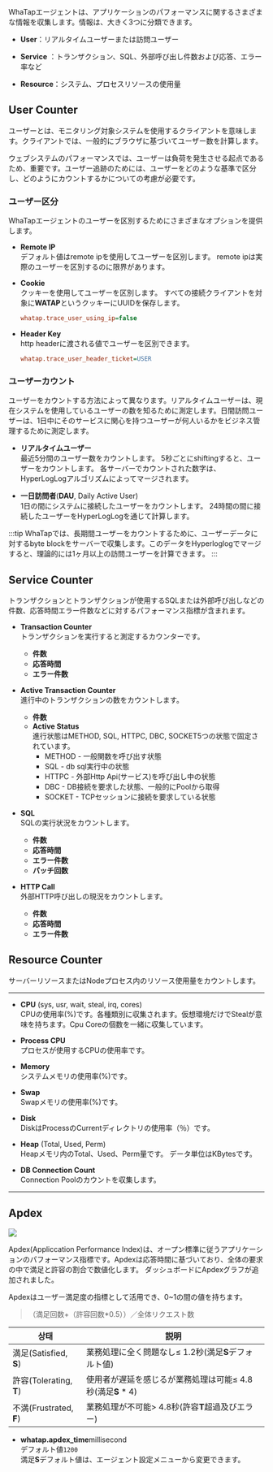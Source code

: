 <!-- 와탭 에이전트는 트랜잭션 트레이스 정보, 통계 정보 외 애플리케이션 성능과 관련된 다양한 정보를 수집하며 이는 크게 3가지로 분류할 수 있습니다. -->

WhaTapエージェントは、アプリケーションのパフォーマンスに関するさまざまな情報を収集します。情報は、大きく3つに分類できます。

-   **User**：リアルタイムユーザーまたは訪問ユーザー

-   **Service** ：トランザクション、SQL、外部呼び出し件数および応答、エラー率など

-   **Resource**：システム、プロセスリソースの使用量

## User Counter

ユーザーとは、モニタリング対象システムを使用するクライアントを意味します。クライアントでは、一般的にブラウザに基づいてユーザー数を計算します。

ウェブシステムのパフォーマンスでは、ユーザーは負荷を発生させる起点であるため、重要です。ユーザー追跡のためには、ユーザーをどのような基準で区分し、どのようにカウントするかについての考慮が必要です。

### ユーザー区分

WhaTapエージェントのユーザーを区別するためにさまざまなオプションを提供します。

-   **Remote IP**<br/>
      デフォルト値はremote ipを使用してユーザーを区別します。 remote ipは実際のユーザーを区別するのに限界があります。

-   **Cookie**<br/>
      クッキーを使用してユーザーを区別します。 すべての接続クライアントを対象に**WATAP**というクッキーにUUIDを保存します。

    ```ini title='whatap.conf'
    whatap.trace_user_using_ip=false
    ```

-   **Header Key**<br/>
      http headerに渡される値でユーザーを区別できます。

    ```ini title='whatap.conf'
    whatap.trace_user_header_ticket=USER
    ```

### ユーザーカウント

ユーザーをカウントする方法によって異なります。リアルタイムユーザーは、現在システムを使用しているユーザーの数を知るために測定します。日間訪問ユーザーは、1日中にそのサービスに関心を持つユーザーが何人いるかをビジネス管理するために測定します。

-   **リアルタイムユーザー**\
      最近5分間のユーザー数をカウントします。 5秒ごとにshiftingすると、ユーザーをカウントします。 各サーバーでカウントされた数字は、HyperLogLogアルゴリズムによってマージされます。

-   **一日訪問者**(**DAU**, Daily Active User)\
      1日の間にシステムに接続したユーザーをカウントします。 24時間の間に接続したユーザーをHyperLogLogを通じて計算します。

:::tip
WhaTapでは、長期間ユーザーをカウントするために、ユーザーデータに対するbyte blockをサーバーで収集します。このデータをHyperloglogでマージすると、理論的には1ヶ月以上の訪問ユーザーを計算できます。
:::

## Service Counter

トランザクションとトランザクションが使用するSQLまたは外部呼び出しなどの件数、応答時間エラー件数などに対するパフォーマンス指標が含まれます。

-   **Transaction Counter**<br/>
      トランザクションを実行すると測定するカウンターです。
    -   **件数**
    -   **応答時間**
    -   **エラー件数**  

-   **Active Transaction Counter**<br/>
      進行中のトランザクションの数をカウントします。
    -   **件数**
    -   **Active Status**<br/>
          進行状態はMETHOD, SQL, HTTPC, DBC, SOCKET5つの状態で固定されています。
        -   METHOD - 一般関数を呼び出す状態
        -   SQL - db sql実行中の状態
        -   HTTPC - 外部Http Api(サービス)を呼び出し中の状態
        -   DBC - DB接続を要求した状態、一般的にPoolから取得
        -   SOCKET - TCPセッションに接続を要求している状態

-   **SQL**<br/>
      SQLの実行状況をカウントします。
    -   **件数**
    -   **応答時間**
    -   **エラー件数**
    -   **パッチ回数**

-   **HTTP Call**<br/>
      外部HTTP呼び出しの現況をカウントします。
    -   **件数**
    -   **応答時間**
    -   **エラー件数**   

## Resource Counter

サーバーリソースまたはNodeプロセス内のリソース使用量をカウントします。

---

-   **CPU** (sys, usr, wait, steal, irq, cores)<br/>
      CPUの使用率(%)です。各種類別に収集されます。仮想環境だけでStealが意味を持ちます。Cpu Coreの個数を一緒に収集しています。　　

-   **Process CPU**<br/>
      プロセスが使用するCPUの使用率です。

-   **Memory**<br/>
      システムメモリの使用率(%)です。

-   **Swap**<br/>
      Swapメモリの使用率(%)です。

-   **Disk**<br/>
    DiskはProcessのCurrentディレクトリの使用率（％）です。

-   **Heap** (Total, Used, Perm)<br/>
      Heapメモリ内のTotal、Used、Perm量です。 データ単位はKBytesです。

-   **DB Connection Count**<br/>
      Connection Poolのカウントを収集します。

---

## Apdex

![](https://img.whatap.io/media/agent_php/data/tinified/apdex.png)

Apdex(Appliccation Performance Index)は、オープン標準に従うアプリケーションのパフォーマンス指標です。Apdexは応答時間に基づいており、全体の要求の中で満足と許容の割合で数値化します。 ダッシュボードにApdexグラフが追加されました。 

Apdexはユーザー満足度の指標として活用でき、0~1の間の値を持ちます。

> （満足回数+（許容回数\*0.5））／全体リクエスト数

| 상태                    | 説明                                     |
| --------------------- | -------------------------------------- |
| 満足(Satisfied, **S**)  | 業務処理に全く問題なし≤ 1.2秒(満足**S**デフォルト値)       |
| 許容(Tolerating, **T**) | 使用者が遅延を感じるが業務処理は可能≤ 4.8秒(満足**S** \* 4) |
| 不満(Frustrated, **F**) | 業務処理が不可能> 4.8秒(許容**T**超過及びエラー)         |

-   **whatap.apdex_time**<span class='type'>millisecond</span><br/>
      デフォルト値`1200`<br/>
      満足**S**デフォルト値は、エージェント設定メニューから変更できます。
